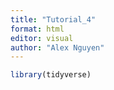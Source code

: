 ```yaml
---
title: "Tutorial_4"
format: html
editor: visual
author: "Alex Nguyen"
---
```


```r
library(tidyverse)
```
